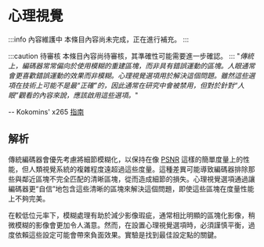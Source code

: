 ﻿---
sidebar_position: 5
---

# 心理視覺

:::info 內容維護中
本條目內容尚未完成，正在進行補充。
:::

:::caution 待審核
本條目內容尚待審核，其準確性可能需要進一步確認。 
:::
"*傳統上，編碼器常常偏向於使用模糊的重建區塊，而非具有錯誤運動的區塊。人眼通常會更喜歡錯誤運動的效果而非模糊。心理視覺選項用於解決這個問題。雖然這些選項在技術上可能不是最“正確”的，因此通常在研究中會被禁用，但對於針對“人眼”觀看的內容來說，應該啟用這些選項。*"

-- Kokomins' x265 [指南](https://kokomins.wordpress.com/2019/10/10/anime-encoding-guide-for-x265-and-why-to-never-use-flac)

## 解析

傳統編碼器會優先考慮將細節模糊化，以保持在像 [PSNR](../metrics/PSNR.mdx) 這樣的簡單度量上的性能，但人類視覺系統的複雜程度遠超過這些度量。這種差異可能導致編碼器排除那些與鄰近區塊不完全匹配的清晰區塊，從而造成細節的損失。心理視覺選項通過讓編碼器更“自信”地包含這些清晰的區塊來解決這個問題，即使這些區塊在度量性能上不夠完美。

在較低位元率下，模糊處理有助於減少影像瑕疵，通常相比明顯的區塊化影像，稍微模糊的影像會更加令人滿意。然而，在設置心理視覺選項時，必須謹慎平衡，過度依賴這些設定可能會帶來負面效果。實驗是找到最佳設定點的關鍵。